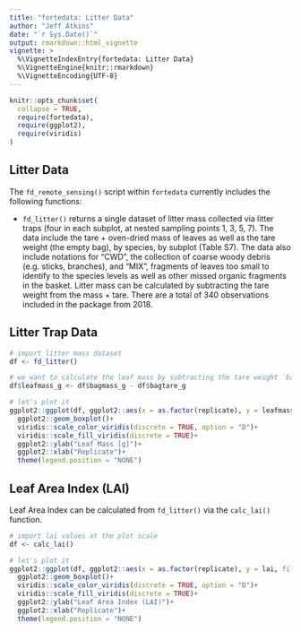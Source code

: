 ```yaml
---
title: "fortedata: Litter Data"
author: "Jeff Atkins"
date: "`r Sys.Date()`"
output: rmarkdown::html_vignette
vignette: >
  %\VignetteIndexEntry{fortedata: Litter Data}
  %\VignetteEngine{knitr::rmarkdown}
  %\VignetteEncoding{UTF-8}
---
```


```r
knitr::opts_chunk$set(
  collapse = TRUE,
  require(fortedata),
  require(ggplot2),
  require(viridis)
)
```

## Litter Data
The `fd_remote_sensing()` script within `fortedata` currently includes the following functions:

* `fd_litter()` returns a single dataset of litter mass collected via litter traps (four in each subplot, at nested sampling points 1, 3, 5, 7). The data include the tare + oven-dried mass of leaves as well as the tare weight (the empty bag), by species, by subplot (Table S7). The data also include notations for “CWD”, the collection of coarse woody debris (e.g. sticks, branches), and “MIX”, fragments of leaves too small to identify to the species levels as well as other missed organic fragments in the basket. Litter mass can be calculated by subtracting the tare weight from the mass + tare. There are a total of 340 observations included in the package from 2018.  


## Litter Trap Data

```r
# import litter mass dataset
df <- fd_litter()

# we want to calculate the leaf mass by subtracting the tare weight `bagtare_g` from `bagmass_g`
df$leafmass_g <- df$bagmass_g - df$bagtare_g

# let's plot it
ggplot2::ggplot(df, ggplot2::aes(x = as.factor(replicate), y = leafmass_g, fill = as.factor(replicate) ))+
  ggplot2::geom_boxplot()+
  viridis::scale_color_viridis(discrete = TRUE, option = "D")+
  viridis::scale_fill_viridis(discrete = TRUE)+
  ggplot2::ylab("Leaf Mass [g]")+
  ggplot2::xlab("Replicate")+
  theme(legend.position = "NONE")
```

## Leaf Area Index (LAI)

Leaf Area Index can be calculated from `fd_litter()` via the `calc_lai()` function.

```r
# import lai values at the plot scale
df <- calc_lai()

# let's plot it
ggplot2::ggplot(df, ggplot2::aes(x = as.factor(replicate), y = lai, fill = as.factor(replicate) ))+
  ggplot2::geom_boxplot()+
  viridis::scale_color_viridis(discrete = TRUE, option = "D")+
  viridis::scale_fill_viridis(discrete = TRUE)+
  ggplot2::ylab("Leaf Area Index (LAI)")+
  ggplot2::xlab("Replicate")+
  theme(legend.position = "NONE")
```
